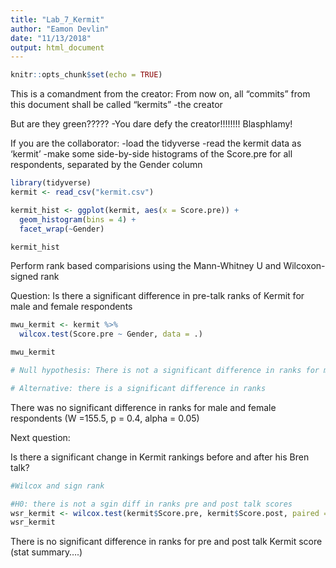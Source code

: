 ```yaml
---
title: "Lab_7_Kermit"
author: "Eamon Devlin"
date: "11/13/2018"
output: html_document
---
```


```r
knitr::opts_chunk$set(echo = TRUE)
```

This is a comandment from the creator: From now on, all "commits" from this document shall be called "kermits" -the creator

But are they green????? -You dare defy the creator!!!!!!!! Blasphlamy!

If you are the collaborator:
-load the tidyverse
-read the kermit data as 'kermit'
-make some side-by-side histograms of the Score.pre for all respondents, separated by the Gender column

```r

library(tidyverse)
kermit <- read_csv("kermit.csv")

kermit_hist <- ggplot(kermit, aes(x = Score.pre)) +
  geom_histogram(bins = 4) +
  facet_wrap(~Gender)

kermit_hist

```

Perform rank based comparisions using the Mann-Whitney U and Wilcoxon-signed rank

Question: Is there a significant difference in pre-talk ranks of Kermit for male and female respondents

```r

mwu_kermit <- kermit %>% 
  wilcox.test(Score.pre ~ Gender, data = .) 

mwu_kermit

# Null hypothesis: There is not a significant difference in ranks for male and female respondents

# Alternative: there is a significant difference in ranks

```

There was no significant difference in ranks for male and female respondents (W =155.5, p = 0.4, alpha = 0.05)


Next question: 

Is there a significant change in Kermit rankings before and after his Bren talk?

```r
#Wilcox and sign rank

#H0: there is not a sgin diff in ranks pre and post talk scores
wsr_kermit <- wilcox.test(kermit$Score.pre, kermit$Score.post, paired = TRUE) #with paired information
wsr_kermit

```

There is no significant difference in ranks for pre and post talk Kermit score (stat summary....)